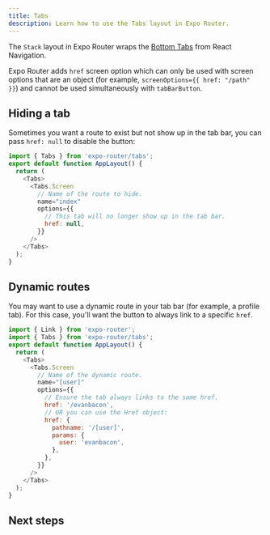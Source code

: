 ```yaml
---
title: Tabs
description: Learn how to use the Tabs layout in Expo Router.
---
```



The `Stack` layout in Expo Router wraps the [Bottom Tabs](https://reactnavigation.org/docs/bottom-tab-navigator) from React Navigation.

Expo Router adds `href` screen option which can only be used with screen options that are an object (for example, `screenOptions={{ href: "/path" }}`) and cannot be used simultaneously with `tabBarButton`.

## Hiding a tab

Sometimes you want a route to exist but not show up in the tab bar, you can pass `href: null` to disable the button:

```js app/_layout.js
import { Tabs } from 'expo-router/tabs';
export default function AppLayout() {
  return (
    <Tabs>
      <Tabs.Screen
        // Name of the route to hide.
        name="index"
        options={{
          // This tab will no longer show up in the tab bar.
          href: null,
        }}
      />
    </Tabs>
  );
}
```

## Dynamic routes

You may want to use a dynamic route in your tab bar (for example, a profile tab). For this case, you'll want the button to always link to a specific `href`.

```js app/_layout.js
import { Link } from 'expo-router';
import { Tabs } from 'expo-router/tabs';
export default function AppLayout() {
  return (
    <Tabs>
      <Tabs.Screen
        // Name of the dynamic route.
        name="[user]"
        options={{
          // Ensure the tab always links to the same href.
          href: '/evanbacon',
          // OR you can use the Href object:
          href: {
            pathname: '/[user]',
            params: {
              user: 'evanbacon',
            },
          },
        }}
      />
    </Tabs>
  );
}
```

## Next steps

<BoxLink
  title="Drawer layout"
  Icon={BookOpen02Icon}
  description="Learn how to use Drawer layout in Expo Router."
  href="/router/advance/drawer"
/>
